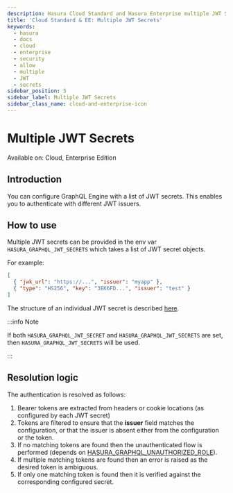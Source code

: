 ```yaml
---
description: Hasura Cloud Standard and Hasura Enterprise multiple JWT Secrets
title: 'Cloud Standard & EE: Multiple JWT Secrets'
keywords:
  - hasura
  - docs
  - cloud
  - enterprise
  - security
  - allow
  - multiple
  - JWT
  - secrets
sidebar_position: 5
sidebar_label: Multiple JWT Secrets
sidebar_class_name: cloud-and-enterprise-icon
---
```



# Multiple JWT Secrets

<div className='badge badge--primary heading-badge'>Available on: Cloud, Enterprise Edition</div>

## Introduction

You can configure GraphQL Engine with a list of JWT secrets. This enables you to authenticate with different JWT
issuers.

## How to use

Multiple JWT secrets can be provided in the env var `HASURA_GRAPHQL_JWT_SECRETS` which takes a list of JWT secret
objects.

For example:

```json
[
  { "jwk_url": "https://...", "issuer": "myapp" },
  { "type": "HS256", "key": "3EK6FD...", "issuer": "test" }
]
```

The structure of an individual JWT secret is described [here](/auth/authentication/jwt.mdx#configuring-jwt-mode).

:::info Note

If both `HASURA_GRAPHQL_JWT_SECRET` and `HASURA_GRAPHQL_JWT_SECRETS` are set, then `HASURA_GRAPHQL_JWT_SECRETS` will be
used.

:::

## Resolution logic

The authentication is resolved as follows:

1. Bearer tokens are extracted from headers or cookie locations (as configured by each JWT secret)
2. Tokens are filtered to ensure that the **issuer** field matches the configuration, or that the issuer is absent
   either from the configuration or the token.
3. If no matching tokens are found then the unauthenticated flow is performed (depends on
   [HASURA_GRAPHQL_UNAUTHORIZED_ROLE](/auth/authentication/unauthenticated-access.mdx)).
4. If multiple matching tokens are found then an error is raised as the desired token is ambiguous.
5. If only one matching token is found then it is verified against the corresponding configured secret.
